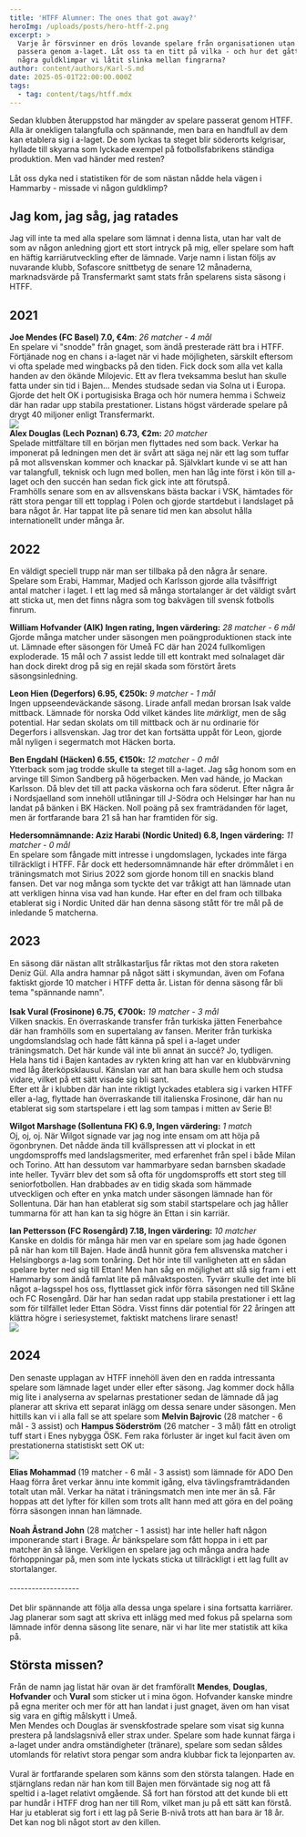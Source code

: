 ```yaml
---
title: 'HTFF Alumner: The ones that got away?'
heroImg: /uploads/posts/hero-htff-2.png
excerpt: >
  Varje år försvinner en drös lovande spelare från organisationen utan att
  passera genom a-laget. Låt oss ta en titt på vilka - och hur det gått. Finns
  några guldklimpar vi låtit slinka mellan fingrarna?
author: content/authors/Karl-S.md
date: 2025-05-01T22:00:00.000Z
tags:
  - tag: content/tags/htff.mdx
---
```


Sedan klubben återuppstod har mängder av spelare passerat genom HTFF. Alla är onekligen talangfulla och spännande, men bara en handfull av dem kan etablera sig i a-laget. De som lyckas ta steget blir söderorts kelgrisar, hyllade till skyarna som lyckade exempel på fotbollsfabrikens ständiga produktion. Men vad händer med resten? \
\
Låt oss dyka ned i statistiken för de som nästan nådde hela vägen i Hammarby - missade vi någon guldklimp?

## Jag kom, jag såg, jag ratades

Jag vill inte ta med alla spelare som lämnat i denna lista, utan har valt de som av någon anledning gjort ett stort intryck på mig, eller spelare som haft en häftig karriärutveckling efter de lämnade. Varje namn i listan följs av nuvarande klubb, Sofascore snittbetyg de senare 12 månaderna, marknadsvärde på Transfermarkt samt stats från spelarens sista säsong i HTFF.

## 2021

**Joe Mendes (FC Basel) 7.0, €4m**: *26 matcher - 4 mål*\
En spelare vi "snodde" från gnaget, som ändå presterade rätt bra i HTFF. Förtjänade nog en chans i a-laget när vi hade möjligheten, särskilt eftersom vi ofta spelade med wingbacks på den tiden. Fick dock som alla vet kalla handen av den ökände Milojevic. Ett av flera tveksamma beslut han skulle fatta under sin tid i Bajen... Mendes studsade sedan via Solna ut i Europa. Gjorde det helt OK i portugisiska Braga och hör numera hemma i Schweiz där han radar upp stabila prestationer. Listans högst värderade spelare på drygt 40 miljoner enligt Transfermarkt.\
![](/uploads/Medes-value.png)\
**Alex Douglas (Lech Poznan) 6.73, €2m:** *20 matcher*\
Spelade mittfältare till en början men flyttades ned som back. Verkar ha imponerat på ledningen men det är svårt att säga nej när ett lag som tuffar på mot allsvenskan kommer och knackar på. Självklart kunde vi se att han var talangfull, teknisk och lugn med bollen, men han låg inte först i kön till a-laget och den succén han sedan fick gick inte att förutspå.\
Framhölls senare som en av allsvenskans bästa backar i VSK, hämtades för rätt stora pengar till ett topplag i Polen och gjorde startdebut i landslaget på bara något år. Har tappat lite på senare tid men kan absolut hålla internationellt under många år.

## 2022

En väldigt speciell trupp när man ser tillbaka på den några år senare. Spelare som Erabi, Hammar, Madjed och Karlsson gjorde alla tvåsiffrigt antal matcher i laget. I ett lag med så många stortalanger är det väldigt svårt att sticka ut, men det finns några som tog bakvägen till svensk fotbolls finrum.

**William Hofvander (AIK) Ingen rating, Ingen värdering:** *28 matcher - 6 mål*\
Gjorde många matcher under säsongen men poängproduktionen stack inte ut. Lämnade efter säsongen för Umeå FC där han 2024 fullkomligen exploderade. 15 mål och 7 assist ledde till ett kontrakt med solnalaget där han dock direkt drog på sig en rejäl skada som förstört årets säsongsinledning.

**Leon Hien (Degerfors) 6.95, €250k:** *9 matcher - 1 mål*\
Ingen uppseendeväckande säsong. Lirade anfall medan brorsan Isak valde mittback. Lämnade för norska Odd vilket kändes lite *märkligt*, men de såg potential. Har sedan skolats om till mittback och är nu ordinarie för Degerfors i allsvenskan. Jag tror det kan fortsätta uppåt för Leon, gjorde mål nyligen i segermatch mot Häcken borta.

**Ben Engdahl (Häcken) 6.55, €150k:** *12 matcher - 0 mål*\
Ytterback som jag trodde skulle ta steget till a-laget. Jag såg honom som en arvinge till Simon Sandberg på högerbacken. Men vad hände, jo Mackan Karlsson. Då blev det till att packa väskorna och fara söderut. Efter några år i Nordsjaelland som innehöll utlåningar till J-Södra och Helsingør har han nu landat på bänken i BK Häcken. Noll poäng på sex framträdanden för laget, men är fortfarande bara 21 så han har framtiden för sig.

**Hedersomnämnande: Aziz Harabi (Nordic United) 6.8, Ingen värdering:** *11 matcher - 0 mål*\
En spelare som fångade mitt intresse i ungdomslagen, lyckades inte färga tillräckligt i HTFF. Får dock ett hedersomnämnande här efter drömmålet i en träningsmatch mot Sirius 2022 som gjorde honom till en snackis bland fansen. Det var nog många som tyckte det var tråkigt att han lämnade utan att verkligen hinna visa vad han kunde. Har efter en del fram och tillbaka etablerat sig i Nordic United där han denna säsong stått för tre mål på de inledande 5 matcherna.

## 2023

En säsong där nästan allt strålkastarljus får riktas mot den stora raketen Deniz Gül. Alla andra hamnar på något sätt i skymundan, även om Fofana faktiskt gjorde 10 matcher i HTFF detta år. Listan för denna säsong får bli tema "spännande namn".\
\
**Isak Vural (Frosinone) 6.75, €700k:** *19 matcher - 3 mål*\
Vilken snackis. En överraskande transfer från turkiska jätten Fenerbahce där han framhölls som en supertalang av fansen. Meriter från turkiska ungdomslandslag och hade fått känna på spel i a-laget under träningsmatch. Det här kunde väl inte bli annat än succé? Jo, tydligen.\
Hela hans tid i Bajen kantades av rykten kring att han var en klubbvärvning med låg återköpsklausul. Känslan var att han bara skulle hem och studsa vidare, vilket på ett sätt visade sig bli sant.\
Efter ett år i klubben där han inte riktigt lyckades etablera sig i varken HTFF eller a-lag, flyttade han överraskande till italienska Frosinone, där han nu etablerat sig som startspelare i ett lag som tampas i mitten av Serie B!

**Wilgot Marshage (Sollentuna FK) 6.9, Ingen värdering:** *1 match*\
Oj, oj, oj. När Wilgot signade var jag nog inte ensam om att höja på ögonbrynen. Det nådde ända till kvällspressen att vi plockat in ett ungdomsproffs med landslagsmeriter, med erfarenhet från spel i både Milan och Torino. Att han dessutom var hammarbyare sedan barnsben skadade inte heller. Tyvärr blev det som så ofta för ungdomsproffs ett stort steg till seniorfotbollen. Han drabbades av en tidig skada som hämmade utveckligen och efter en ynka match under säsongen lämnade han för Sollentuna. Där han han etablerat sig som stabil startspelare och jag håller tummarna för att han kan ta sig högre än Ettan i sin karriär.

**Ian Pettersson (FC Rosengård) 7.18, Ingen värdering:** *10 matcher*\
Kanske en doldis för många här men var en spelare som jag hade ögonen på när han kom till Bajen. Hade ändå hunnit göra fem allsvenska matcher i Helsingborgs a-lag som tonåring. Det hör inte till vanligheten att en sådan spelare byter ned sig till Ettan! Men han såg en möjlighet att slå sig fram i ett Hammarby som ändå famlat lite på målvaktsposten. Tyvärr skulle det inte bli något a-lagsspel hos oss, flyttlasset gick inför förra säsongen ned till Skåne och FC Rosengård. Där har han sedan radat upp stabila prestationer i ett lag som för tillfället leder Ettan Södra. Visst finns där potential för 22 åringen att klättra högre i seriesystemet, faktiskt matchens lirare senast!\
![](</uploads/Screenshot 2025-05-02 at 14.17.25.png>)

## 2024

Den senaste upplagan av HTFF innehöll även den en radda intressanta spelare som lämnade laget under eller efter säsong. Jag kommer dock hålla mig lite i analyserna av spelarnas prestationer sedan de lämnade då jag planerar att skriva ett separat inlägg om dessa senare under säsongen. Men hittills kan vi i alla fall se att spelare som **Melvin Bajrovic** (28 matcher - 6 mål - 3 assist) och **Hampus Söderström** (26 matcher - 3 mål) fått en otroligt tuff start i Enes nybygga ÖSK. Fem raka förluster är inget kul facit även om prestationerna statistiskt sett OK ut:\
![](/uploads/Compare-stats-bajrovic-hampus.png)

**Elias Mohammad** (19 matcher - 6 mål - 3 assist) som lämnade för ADO Den Haag förra året verkar ännu inte kommit igång, elva tävlingsframträdanden totalt utan mål. Verkar ha nätat i träningsmatch men inte mer än så. Får hoppas att det lyfter för killen som trots allt hann med att göra en del poäng förra säsongen innan han lämnade.\
\
**Noah Åstrand John** (28 matcher - 1 assist) har inte heller haft någon imponerande start i Brage. Är bänkspelare som fått hoppa in i ett par matcher än så länge. Verkligen en spelare jag och många andra hade förhoppningar på, men som inte lyckats sticka ut tillräckligt i ett lag fullt av stortalanger. \
\
\-------------------\
\
Det blir spännande att följa alla dessa unga spelare i sina fortsatta karriärer. Jag planerar som sagt att skriva ett inlägg med med fokus på spelarna som lämnade inför denna säsong lite senare, när vi har lite mer statistik att kika på.

## Största missen?

Från de namn jag listat här ovan är det framförallt **Mendes**, **Douglas**, **Hofvander** och **Vural** som sticker ut i mina ögon. Hofvander kanske mindre på egna meriter och mer för att han landat i just gnaget, även om han visat sig vara en giftig målskytt i Umeå.\
Men Mendes och Douglas är svenskfostrade spelare som visat sig kunna prestera på landslagsnivå eller strax under. Spelare som hade kunnat färga i a-laget under andra omständigheter (tränare), spelare som sedan såldes utomlands för relativt stora pengar som andra klubbar fick ta lejonparten av.\
\
Vural är fortfarande spelaren som känns som den största talangen. Hade en stjärnglans redan när han kom till Bajen men förväntade sig nog att få speltid i a-laget relativt omgående. Så fort han förstod att det kunde bli ett par hundår i HTFF drog han ner till Rom, vilket man ju på ett sätt kan förstå. Har ju etablerat sig fort i ett lag på Serie B-nivå trots att han bara är 18 år. Det kan nog bli något stort av den killen.
